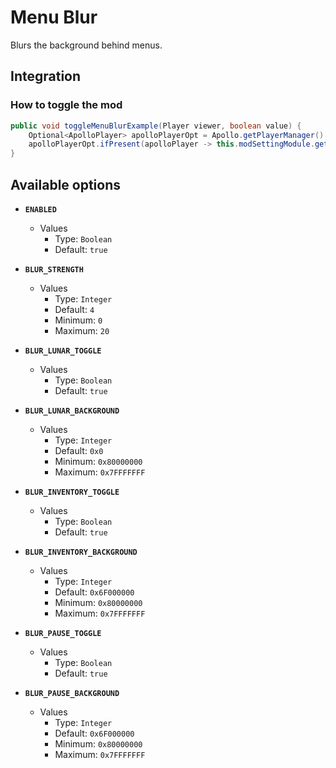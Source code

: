 # Menu Blur

Blurs the background behind menus.

## Integration

### How to toggle the mod

```java
public void toggleMenuBlurExample(Player viewer, boolean value) {
    Optional<ApolloPlayer> apolloPlayerOpt = Apollo.getPlayerManager().getPlayer(viewer.getUniqueId());
    apolloPlayerOpt.ifPresent(apolloPlayer -> this.modSettingModule.getOptions().set(apolloPlayer, ModMenuBlur.ENABLED, value));
}
```

## Available options

- __`ENABLED`__
    - Values
        - Type: `Boolean`
        - Default: `true`

- __`BLUR_STRENGTH`__
    - Values
        - Type: `Integer`
        - Default: `4`
        - Minimum: `0`
        - Maximum: `20`

- __`BLUR_LUNAR_TOGGLE`__
    - Values
        - Type: `Boolean`
        - Default: `true`

- __`BLUR_LUNAR_BACKGROUND`__
    - Values
        - Type: `Integer`
        - Default: `0x0`
        - Minimum: `0x80000000`
        - Maximum: `0x7FFFFFFF`

- __`BLUR_INVENTORY_TOGGLE`__
    - Values
        - Type: `Boolean`
        - Default: `true`

- __`BLUR_INVENTORY_BACKGROUND`__
    - Values
        - Type: `Integer`
        - Default: `0x6F000000`
        - Minimum: `0x80000000`
        - Maximum: `0x7FFFFFFF`

- __`BLUR_PAUSE_TOGGLE`__
    - Values
        - Type: `Boolean`
        - Default: `true`

- __`BLUR_PAUSE_BACKGROUND`__
    - Values
        - Type: `Integer`
        - Default: `0x6F000000`
        - Minimum: `0x80000000`
        - Maximum: `0x7FFFFFFF`

